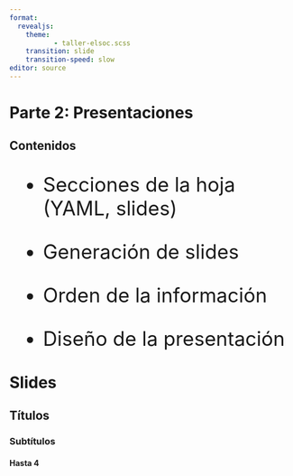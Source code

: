 ```yaml
---
format:
  revealjs:
    theme: 
           - taller-elsoc.scss 
    transition: slide
    transition-speed: slow
editor: source  
---
```



# Parte 2: Presentaciones

## Contenidos

:::{.incremental .highlight-last style="font-size: 35px"}
- Secciones de la hoja (YAML, slides)
  
- Generación de slides

- Orden de la información 

- Diseño de la presentación 
:::

# Slides

## Títulos

### Subtítulos

#### Hasta 4 #
